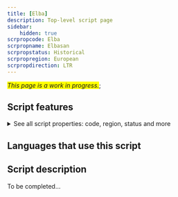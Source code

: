 ```yaml
---
title: [Elba]
description: Top-level script page
sidebar:
    hidden: true
scrpropcode: Elba
scrpropname: Elbasan
scrpropstatus: Historical
scrpropregion: European
scrpropdirection: LTR
---
```


<span style='background-color:yellow'>_This page is a work in progress._</span>;


## Script features

<details>
<summary> See all script properties: code, region, status and more</summary>
<ScriptInfo />
</details>

## Languages that use this script

<WsList script='Elba' wsMax='5' />

## Script description

To be completed...

